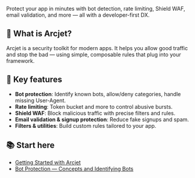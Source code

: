 Protect your app in minutes with bot detection, rate limiting, Shield WAF, email validation, and more — all with a developer-first DX.

## 🚀 What is Arcjet?

Arcjet is a security toolkit for modern apps. It helps you allow good traffic and stop the bad — using simple, composable rules that plug into your framework.

## 🔑 Key features

- **Bot protection**: Identify known bots, allow/deny categories, handle missing User-Agent.
- **Rate limiting**: Token bucket and more to control abusive bursts.
- **Shield WAF**: Block malicious traffic with precise filters and rules.
- **Email validation & signup protection**: Reduce fake signups and spam.
- **Filters & utilities**: Build custom rules tailored to your app.

## 📚 Start here

- [Getting Started with Arcjet](./guides/getting-started.mdx)
- [Bot Protection — Concepts and Identifying Bots](./guides/bot-detection.mdx)
